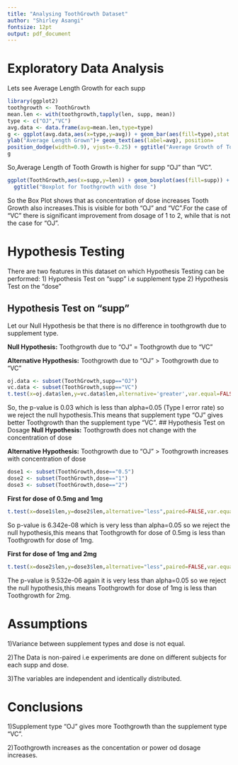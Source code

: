 ```yaml
---
title: "Analysing ToothGrowth Dataset"
author: "Shirley Asangi"
fontsize: 12pt
output: pdf_document
---
```




# Exploratory Data Analysis

Lets see Average Length Growth for each supp

```r
library(ggplot2)
toothgrowth <- ToothGrowth
mean.len <- with(toothgrowth,tapply(len, supp, mean))
type <- c("OJ","VC")
avg.data <- data.frame(avg=mean.len,type=type)
g <- ggplot(avg.data,aes(x=type,y=avg)) + geom_bar(aes(fill=type),stat = 'identity') + 
ylab("Average Length Grown")+ geom_text(aes(label=avg), position=
position_dodge(width=0.9), vjust=-0.25) + ggtitle("Average Growth of Tooth Length for each supp")
g
```

So,Average Length of Tooth Growth is higher for supp "OJ" than "VC". 
\newpage

```r
ggplot(ToothGrowth,aes(x=supp,y=len)) + geom_boxplot(aes(fill=supp)) + facet_grid(.~dose) + 
  ggtitle("Boxplot for Toothgrowth with dose ")
```
So the Box Plot shows that as concentration of dose increases Tooth Growth also increases.This is visible for both "OJ" and "VC".For the case of "VC" there is significant improvement from dosage of 1 to 2, while that is not the case for "OJ".

# Hypothesis Testing
There are two features in this dataset on which Hypothesis Testing can be performed:
1) Hypothesis Test on "supp" i.e supplement type
2) Hypothesis Test on the "dose"

## Hypothesis Test on "supp"

Let our Null Hypothesis be that there is no difference in toothgrowth due to supplement type. 

**Null Hypothesis:** Toothgrowth due to "OJ" = Toothgrowth due to "VC" 

**Alternative Hypothesis:** Toothgrowth due to "OJ" > Toothgrowth due to "VC"
```r
oj.data <- subset(ToothGrowth,supp=="OJ")
vc.data <- subset(ToothGrowth,supp=="VC")
t.test(x=oj.data$len,y=vc.data$len,alternative='greater',var.equal=FALSE,paired=FALSE)
```
So, the p-value is 0.03 which is less than alpha=0.05 (Type I error rate) so we reject the null hypothesis.This means that supplement type "OJ" gives better Toothgrowth than the supplement type "VC".
## Hypothesis Test on Dosage
**Null Hypothesis:** Toothgrowth does not change with the concentration of dose

**Alternative Hypothesis:** Toothgrowth due to "OJ" > Toothgrowth increases with concentration of dose

```r
dose1 <- subset(ToothGrowth,dose=="0.5")
dose2 <- subset(ToothGrowth,dose=="1")
dose3 <- subset(ToothGrowth,dose=="2")
```

**First for dose of 0.5mg and 1mg**
```r
t.test(x=dose1$len,y=dose2$len,alternative="less",paired=FALSE,var.equal=FALSE)
```
So p-value is 6.342e-08 which is very less than alpha=0.05 so we reject the null hypothesis,this means that Toothgrowth for dose of 0.5mg is less than Toothgrowth for dose of 1mg. 

**First for dose of 1mg and 2mg**
```r
t.test(x=dose2$len,y=dose3$len,alternative="less",paired=FALSE,var.equal=FALSE)
```
The p-value is 9.532e-06 again it is very less than alpha=0.05 so we reject the null hypothesis,this means Toothgrowth for dose of 1mg is less than Toothgrowth for 2mg.

# Assumptions
1)Variance between supplement types and dose is not equal. 

2)The Data is non-paired i.e experiments are done on different subjects for each supp and dose. 

3)The variables are independent and identically distributed.

# Conclusions

1)Supplement type "OJ" gives more Toothgrowth than the supplement type "VC". 

2)Toothgrowth increases as the concentation or power od dosage increases. 
